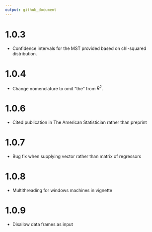 ```yaml
---
output: github_document
---
```


# 1.0.3

 - Confidence intervals for the MST provided based on chi-squared distribution.
 
# 1.0.4

 - Change nomenclature to omit "the" from $R^2$.
 
# 1.0.6

 - Cited publication in The American Statistician rather than preprint
 
# 1.0.7

 - Bug fix when supplying vector rather than matrix of regressors
 
# 1.0.8

 - Multithreading for windows machines in vignette
 
# 1.0.9

 - Disallow data frames as input